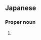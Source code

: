 ==Japanese==
{{ja-kanjitab|えび|はら|yomi=k}}

===Proper noun===
{{ja-pos|えびはら|proper}}

# {{surname|lang=ja|sort=えびはら}}